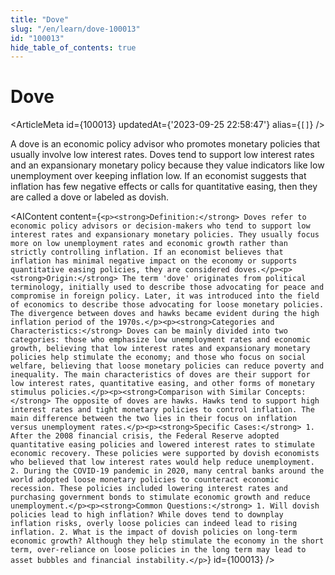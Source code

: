 ```yaml
---
title: "Dove"
slug: "/en/learn/dove-100013"
id: "100013"
hide_table_of_contents: true
---
```



# Dove

<ArticleMeta id={100013} updatedAt={'2023-09-25 22:58:47'} alias={`[]`} />
<div className='border-solid border-b border-t-0 my-4 border-[var(--ifm-color-gray-300)]' />

A dove is an economic policy advisor who promotes monetary policies that usually involve low interest rates. Doves tend to support low interest rates and an expansionary monetary policy because they value indicators like low unemployment over keeping inflation low. If an economist suggests that inflation has few negative effects or calls for quantitative easing, then they are called a dove or labeled as dovish.

<AIContent content={`<p><strong>Definition:</strong> Doves refer to economic policy advisors or decision-makers who tend to support low interest rates and expansionary monetary policies. They usually focus more on low unemployment rates and economic growth rather than strictly controlling inflation. If an economist believes that inflation has minimal negative impact on the economy or supports quantitative easing policies, they are considered doves.</p><p><strong>Origin:</strong> The term 'dove' originates from political terminology, initially used to describe those advocating for peace and compromise in foreign policy. Later, it was introduced into the field of economics to describe those advocating for loose monetary policies. The divergence between doves and hawks became evident during the high inflation period of the 1970s.</p><p><strong>Categories and Characteristics:</strong> Doves can be mainly divided into two categories: those who emphasize low unemployment rates and economic growth, believing that low interest rates and expansionary monetary policies help stimulate the economy; and those who focus on social welfare, believing that loose monetary policies can reduce poverty and inequality. The main characteristics of doves are their support for low interest rates, quantitative easing, and other forms of monetary stimulus policies.</p><p><strong>Comparison with Similar Concepts:</strong> The opposite of doves are hawks. Hawks tend to support high interest rates and tight monetary policies to control inflation. The main difference between the two lies in their focus on inflation versus unemployment rates.</p><p><strong>Specific Cases:</strong> 1. After the 2008 financial crisis, the Federal Reserve adopted quantitative easing policies and lowered interest rates to stimulate economic recovery. These policies were supported by dovish economists who believed that low interest rates would help reduce unemployment. 2. During the COVID-19 pandemic in 2020, many central banks around the world adopted loose monetary policies to counteract economic recession. These policies included lowering interest rates and purchasing government bonds to stimulate economic growth and reduce unemployment.</p><p><strong>Common Questions:</strong> 1. Will dovish policies lead to high inflation? While doves tend to downplay inflation risks, overly loose policies can indeed lead to rising inflation. 2. What is the impact of dovish policies on long-term economic growth? Although they help stimulate the economy in the short term, over-reliance on loose policies in the long term may lead to asset bubbles and financial instability.</p>`} id={100013} />
